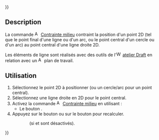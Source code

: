 {{UnfinishedDocu{{#translation:}}}}
<languages/>

{{Docnav/fr
|[[Assembly3_ConstraintEqualLineArcLength/fr|Contrainte égalité longueur d'arc]]
|[[Assembly3_ConstraintDiameter/fr|Contrainte diamètre]]
|[[Assembly3_Workbench/fr|Assembly3]]
|IconL=Assembly_ConstraintEqualLineArcLength.svg
|IconR=Assembly_ConstraintDiameter.svg
|IconC=Assembly3_workbench_icon.svg
}}

{{GuiCommand/fr
|Name=Assembly3 ConstraintMidPoint
|Name/fr=Assembly3 Contrainte milieu
|Icon=Assembly_ConstraintMidPoint.svg
|Workbenches=[[Assembly3_Workbench/fr|Assembly3]]
}}

== Description ==

La commande [[Image:Assembly_ConstraintMidPoint.svg|16px]] [[Assembly3_ConstraintMidPoint/fr|Contrainte milieu]] contraint la position d'un point 2D (tel que le point final d'une ligne ou d'un arc, ou le point central d'un cercle ou d'un arc) au point central d'une ligne droite 2D.

Les éléments de ligne sont réalisés avec des outils de l'[[Image:Workbench_Draft.svg|16px]] [[Draft_Workbench/fr|atelier Draft]] en relation avec un [[Image:Assembly_Workplane.svg|16px]] plan de travail.

== Utilisation ==

# Sélectionnez le point 2D à positionner (ou un cercle/arc pour un point central).
# Sélectionnez une ligne droite en 2D pour le point central.
# Activez la commande [[Image:Assembly_ConstraintMidPoint.svg|16px]] [[Assembly3_ConstraintMidPoint/fr|Contrainte milieu]] en utilisant :
#* Le bouton {{Button|[[Image:Assembly_ConstraintMidPoint.svg|16px]] [[Assembly3_ConstraintMidPoint/fr|Mid point]]}}.
# Appuyez sur le bouton {{Button|[[Image:Assembly3_workbench_icon.svg|16px]] [[Assembly3_ResolveConstraints/fr|Solve constraints]]}} ou sur le bouton {{Button|[[Image:Assembly_QuickSolve.svg|16px]] [[Assembly3_QuickSolve/fr|Quick solve]]}} pour recalculer.
:: (si {{Button|[[Image:Assembly_AutoRecompute.svg|16px]] [[Assembly3_AutoRecompute/fr|Auto recompute]]}} et {{Button|[[Image:Assembly_SmartRecompute.svg|16px]] [[Assembly3_SmartRecompute/fr|Smart recompute]]}} sont désactivés).


{{Docnav/fr
|[[Assembly3_ConstraintEqualLineArcLength/fr|Contrainte égalité longueur d'arc]]
|[[Assembly3_ConstraintDiameter/fr|Contrainte diamètre]]
|[[Assembly3_Workbench/fr|Assembly3]]
|IconL=Assembly_ConstraintEqualLineArcLength.svg
|IconR=Assembly_ConstraintDiameter.svg
|IconC=Assembly3_workbench_icon.svg
}}

{{Userdocnavi{{#translation:}}}}